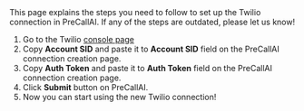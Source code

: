 
<Info>
   This page explains the steps you need to follow to set up the Twilio connection in PreCallAI. If any of the steps are outdated, please let us know!
</Info>

1. Go to the Twilio [console page](https://console.twilio.com)
2. Copy **Account SID** and paste it to **Account SID** field on the
   PreCallAI connection creation page.
3. Copy **Auth Token** and paste it to **Auth Token** field on the
   PreCallAI connection creation page.
4. Click **Submit** button on PreCallAI.
5. Now you can start using the new Twilio connection!
